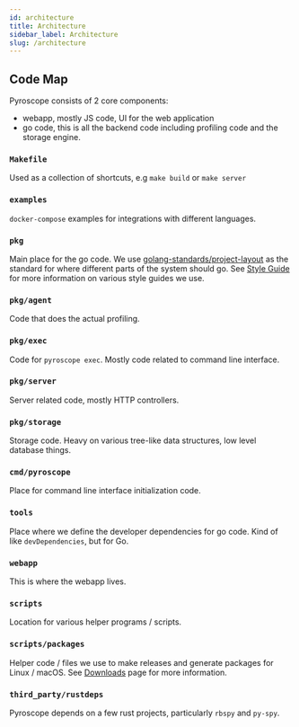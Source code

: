 ```yaml
---
id: architecture
title: Architecture
sidebar_label: Architecture
slug: /architecture
---
```



## Code Map

Pyroscope consists of 2 core components:
* webapp, mostly JS code, UI for the web application
* go code, this is all the backend code including profiling code and the storage engine.




### `Makefile`

Used as a collection of shortcuts, e.g `make build` or `make server`

### `examples`

`docker-compose` examples for integrations with different languages.

### `pkg`

Main place for the go code. We use [golang-standards/project-layout](https://github.com/golang-standards/project-layout) as the standard for where different parts of the system should go. See [Style Guide](/docs/style-guide) for more information on various style guides we use.


### `pkg/agent`

Code that does the actual profiling.

### `pkg/exec`

Code for `pyroscope exec`. Mostly code related to command line interface.

### `pkg/server`

Server related code, mostly HTTP controllers.

### `pkg/storage`

Storage code. Heavy on various tree-like data structures, low level database things.

### `cmd/pyroscope`

Place for command line interface initialization code.

### `tools`

Place where we define the developer dependencies for go code. Kind of like `devDependencies`, but for Go.

### `webapp`

This is where the webapp lives.

### `scripts`

Location for various helper programs / scripts.

### `scripts/packages`

Helper code / files we use to make releases and generate packages for Linux / macOS. See [Downloads](/downloads) page for more information.

### `third_party/rustdeps`

Pyroscope depends on a few rust projects, particularly `rbspy` and `py-spy`.
